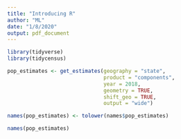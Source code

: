 ```yaml
---
title: "Introducing R"
author: "ML"
date: "1/8/2020"
output: pdf_document
---
```


```r
library(tidyverse)
library(tidycensus)
```

```r
pop_estimates <- get_estimates(geography = "state",
                               product = "components",
                               year = 2018,
                               geometry = TRUE,
                               shift_geo = TRUE,
                               output = "wide")
```

```r
names(pop_estimates) <- tolower(names$pop_estimates)

names(pop_estimates)
```

